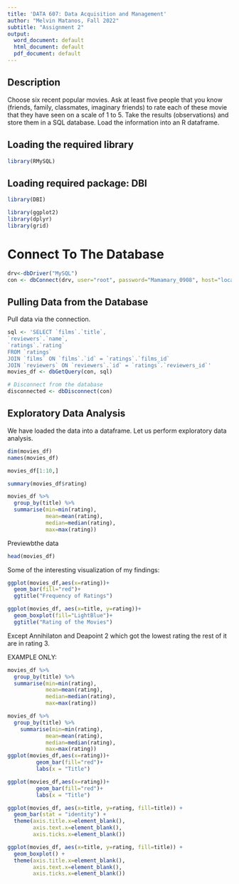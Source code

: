 ```yaml
---
title: 'DATA 607: Data Acquisition and Management'
author: "Melvin Matanos, Fall 2022"
subtitle: "Assignment 2"
output:
  word_document: default
  html_document: default
  pdf_document: default
---
```


## Description

Choose six recent popular movies.  Ask at least five people that you know (friends, family, classmates, imaginary friends) to rate each of these movie that they have seen on a scale of 1 to 5.  Take the results (observations) and store them in a SQL database.  Load the information into an R dataframe.

## Loading the required library

```r
library(RMySQL)
```

## Loading required package: DBI

```r
library(DBI)
```


```r
library(ggplot2)
library(dplyr)
library(grid)
```

# Connect To The Database

```r
drv<-dbDriver("MySQL")
con <- dbConnect(drv, user="root", password="Mamamary_0908", host="localhost", port=3306, dbname="moviesdb")
```


## Pulling Data from the Database 

Pull data via the connection.

```r
sql <- 'SELECT `films`.`title`, 
`reviewers`.`name`, 
`ratings`.`rating`
FROM `ratings`
JOIN `films` ON `films`.`id` = `ratings`.`films_id`
JOIN `reviewers` ON `reviewers`.`id` = `ratings`.`reviewers_id`'
movies_df <- dbGetQuery(con, sql)

# Disconnect from the database
disconnected <- dbDisconnect(con)
```

## Exploratory Data Analysis

We have loaded the data into a dataframe. 
Let us perform exploratory data analysis.

```r
dim(movies_df)
names(movies_df)
```

```r
movies_df[1:10,]
```

```r
summary(movies_df$rating)
```

```r
movies_df %>%
  group_by(title) %>%
  summarise(min=min(rating),
            mean=mean(rating),
            median=median(rating),
            max=max(rating))
```


Previewbthe data

```r
head(movies_df)
```

Some of the interesting visualization of my findings:

```r
ggplot(movies_df,aes(x=rating))+
  geom_bar(fill="red")+
  ggtitle("Frequency of Ratings")
```

```r
ggplot(movies_df, aes(x=title, y=rating))+
  geom_boxplot(fill="LightBlue")+
  ggtitle("Rating of the Movies")
```
  

Except Annihilaton and Deapoint 2 which got the lowest rating the rest of it are in rating 3.



EXAMPLE ONLY:


```r
movies_df %>%
  group_by(title) %>%
  summarise(min=min(rating),
            mean=mean(rating),
            median=median(rating),
            max=max(rating))
```


```r
movies_df %>%
  group_by(title) %>%
    summarise(min=min(rating),
            mean=mean(rating),
            median=median(rating),
            max=max(rating))
ggplot(movies_df,aes(x=rating))+
         geom_bar(fill="red")+
         labs(x = "Title")
```


```r
ggplot(movies_df,aes(x=rating))+
         geom_bar(fill="red")+
         labs(x = "Title")
```

```r
ggplot(movies_df, aes(x=title, y=rating, fill=title)) + 
  geom_bar(stat = "identity") + 
  theme(axis.title.x=element_blank(),
        axis.text.x=element_blank(),
        axis.ticks.x=element_blank())
```


```r
ggplot(movies_df, aes(x=title, y=rating, fill=title)) + 
  geom_boxplot() + 
  theme(axis.title.x=element_blank(),
        axis.text.x=element_blank(),
        axis.ticks.x=element_blank())
```


